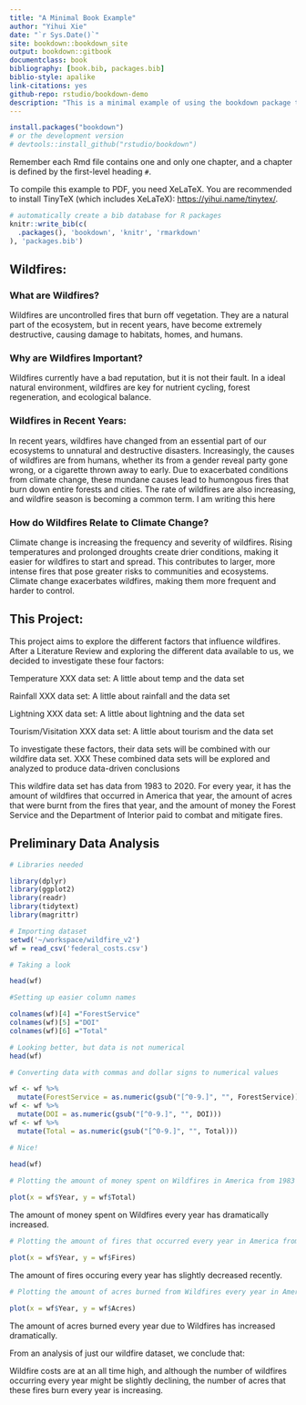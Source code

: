 ```yaml
--- 
title: "A Minimal Book Example"
author: "Yihui Xie"
date: "`r Sys.Date()`"
site: bookdown::bookdown_site
output: bookdown::gitbook
documentclass: book
bibliography: [book.bib, packages.bib]
biblio-style: apalike
link-citations: yes
github-repo: rstudio/bookdown-demo
description: "This is a minimal example of using the bookdown package to write a book. The output format for this example is bookdown::gitbook."
---
```



```r
install.packages("bookdown")
# or the development version
# devtools::install_github("rstudio/bookdown")
```

Remember each Rmd file contains one and only one chapter, and a chapter is defined by the first-level heading `#`.

To compile this example to PDF, you need XeLaTeX. You are recommended to install TinyTeX (which includes XeLaTeX): <https://yihui.name/tinytex/>.

```r
# automatically create a bib database for R packages
knitr::write_bib(c(
  .packages(), 'bookdown', 'knitr', 'rmarkdown'
), 'packages.bib')
```


## Wildfires:

### What are Wildfires?

Wildfires are uncontrolled fires that burn off vegetation. They are a natural part of the ecosystem, but in recent years, have become extremely destructive, causing damage to habitats, homes, and humans.

### Why are Wildfires Important?

Wildfires currently have a bad reputation, but it is not their fault. In a ideal natural environment, wildfires are key for nutrient cycling, forest regeneration, and ecological balance.

### Wildfires in Recent Years:

In recent years, wildfires have changed from an essential part of our ecosystems to unnatural and destructive disasters. Increasingly, the causes of wildfires are from humans, whether its from a gender reveal party gone wrong, or a cigarette thrown away to early. Due to exacerbated conditions from climate change, these mundane causes lead to humongous fires that burn down entire forests and cities. The rate of wildfires are also increasing, and wildfire season is becoming a common term. I am writing this here

### How do Wildfires Relate to Climate Change?

Climate change is increasing the frequency and severity of wildfires. Rising temperatures and prolonged droughts create drier conditions, making it easier for wildfires to start and spread. This contributes to larger, more intense fires that pose greater risks to communities and ecosystems. Climate change exacerbates wildfires, making them more frequent and harder to control.

## This Project:

This project aims to explore the different factors that influence wildfires. 
After a Literature Review and exploring the different data available to us, we decided to investigate these four factors:

Temperature
XXX data set: A little about temp and the data set

Rainfall
XXX data set: A little about rainfall and the data set

Lightning
XXX data set: A little about lightning and the data set

Tourism/Visitation
XXX data set: A little about tourism and the data set

To investigate these factors, their data sets will be combined with our wildfire data set. 
XXX
These combined data sets will be explored and analyzed to produce data-driven conclusions

This wildfire data set has data from 1983 to 2020. For every year, it has the amount of wildfires that occurred in America that year, the amount of acres that were burnt from the fires that year, and the amount of money the Forest Service and the Department of Interior paid to combat and mitigate fires. 

## Preliminary Data Analysis

```r
# Libraries needed

library(dplyr)
library(ggplot2)
library(readr)
library(tidytext)
library(magrittr)
```


```r
# Importing dataset
setwd('~/workspace/wildfire_v2')
wf = read_csv('federal_costs.csv')
```

```r
# Taking a look

head(wf)
```

```r
#Setting up easier column names

colnames(wf)[4] ="ForestService"
colnames(wf)[5] ="DOI"
colnames(wf)[6] ="Total"
```

```r
# Looking better, but data is not numerical
head(wf)
```

```r
# Converting data with commas and dollar signs to numerical values

wf <- wf %>%
  mutate(ForestService = as.numeric(gsub("[^0-9.]", "", ForestService)))
wf <- wf %>%
  mutate(DOI = as.numeric(gsub("[^0-9.]", "", DOI)))
wf <- wf %>%
  mutate(Total = as.numeric(gsub("[^0-9.]", "", Total)))
```

```r
# Nice!
  
head(wf)  
```

```r
# Plotting the amount of money spent on Wildfires in America from 1983 to 2020

plot(x = wf$Year, y = wf$Total) 
```
The amount of money spent on Wildfires every year has dramatically increased. 



```r
# Plotting the amount of fires that occurred every year in America from 1983 to 2020

plot(x = wf$Year, y = wf$Fires) 
```
The amount of fires occuring every year has slightly decreased recently. 


```r
# Plotting the amount of acres burned from Wildfires every year in America from 1983 to 2020

plot(x = wf$Year, y = wf$Acres)
```
The amount of acres burned every year due to Wildfires has increased dramatically.


From an analysis of just our wildfire dataset, we conclude that:

Wildfire costs are at an all time high, and although the number of wildfires occurring every year might be slightly declining, the number of acres that these fires burn every year is increasing. 

